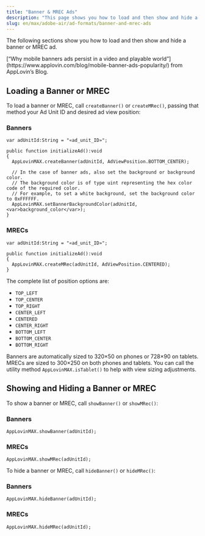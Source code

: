 ```yaml
---
title: "Banner & MREC Ads"
description: "This page shows you how to load and then show and hide a banner or MREC ad."
slug: en/max/adobe-air/ad-formats/banner-and-mrec-ads
---
```


The following sections show you how to load and then show and hide a <Glossary>banner</Glossary> or <Glossary>MREC</Glossary> ad.

<Callout type="related">
[“Why mobile banners ads persist in a video and playable world”](https://www.applovin.com/blog/mobile-banner-ads-popularity/) from AppLovin’s Blog.
</Callout>

## Loading a Banner or <Abbr>MREC</Abbr>

To load a banner or <Abbr>MREC</Abbr>, call `createBanner()` or `createMRec()`, passing that method your Ad Unit <Abbr>ID</Abbr> and desired ad view position:

### Banners

```actionscript-3
var adUnitId:String = "«ad_unit_ID»";

public function initializeAd():void
{
  AppLovinMAX.createBanner(adUnitId, AdViewPosition.BOTTOM_CENTER);

  // In the case of banner ads, also set the background or background color.
  // The background color is of type uint representing the hex color code of the required color.
  // For example, to set a white background, set the background color to 0xFFFFFF.
  AppLovinMAX.setBannerBackgroundColor(adUnitId, <var>background_color</var>);
}
```

### <Abbr>MRECs</Abbr>

```actionscript-3
var adUnitId:String = "«ad_unit_ID»";

public function initializeAd():void
{
  AppLovinMAX.createMRec(adUnitId, AdViewPosition.CENTERED);
}
```
  
The complete list of position options are:

- `TOP_LEFT`
- `TOP_CENTER`
- `TOP_RIGHT`
- `CENTER_LEFT`
- `CENTERED`
- `CENTER_RIGHT`
- `BOTTOM_LEFT`
- `BOTTOM_CENTER`
- `BOTTOM_RIGHT`
  
Banners are automatically sized to 320×50 on phones or 728×90 on tablets.
<Abbr>MREC</Abbr>s are sized to 300×250 on both phones and tablets.
You can call the utility method `AppLovinMAX.isTablet()` to help with view sizing adjustments.

## Showing and Hiding a Banner or <Abbr>MREC</Abbr>

To show a banner or <Abbr>MREC</Abbr>, call `showBanner()` or `showMRec()`:

### Banners
```actionscript-3
AppLovinMAX.showBanner(adUnitId);
```

### <Abbr>MRECs</Abbr>
```actionscript-3
AppLovinMAX.showMRec(adUnitId);
```
  
To hide a banner or <Abbr>MREC</Abbr>, call `hideBanner()` or `hideMRec()`:

### Banners
```actionscript-3
AppLovinMAX.hideBanner(adUnitId);
```
  
### <Abbr>MRECs</Abbr>
```actionscript-3
AppLovinMAX.hideMRec(adUnitId);
```
